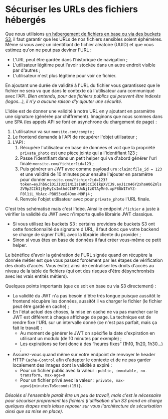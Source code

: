 # Sécuriser les URLs des fichiers hébergés

Que nous utilisions [un hébergement de fichiers en base ou via des buckets S3](database-for-everything/file-storage.mdx), il faut garantir que les URLs de nos fichiers sensibles soient éphémères. Même si vous avez un identifiant de fichier aléatoire (UUID) et que vous estimez qu'on ne peut pas deviner l'URL :

- L'URL peut être gardée dans l'historique de navigation ;
- L'utilisateur légitime peut l'avoir stockée dans un autre endroit visible par d'autres ;
- L'utilisateur n'est plus légitime pour voir ce fichier.

En ajoutant une durée de validité à l'URL du fichier vous garantissez que le fichier ne sera vu que dans le contexte où l'utilisateur aura communiqué avec l'API. _Bien entendu, pour des fichiers publics qui peuvent être indexés (logos…), il n'y a aucune raison d'y ajouter une sécurité._

L'idée est de donner une validité à notre URL en y ajoutant en paramètre une signature (générée par chiffrement). Imaginons que nous sommes dans une SPA (les appels API se font en asynchrone du chargement de page) :

1.  L'utilisateur va sur `monsite.com/compte` ;
2.  Le frontend demande à l'API de récupérer l'objet utilisateur ;
3.  L'API :
    1.  Récupère l'utilisateur en base de données et voit que la propriété `private_photo` est une pièce jointe qui a l'identifiant 123 ;
    2.  Passe l'identifiant dans un petit helper qui va d'abord générer l'url finale `monsite.com/fichier?id=123` ;
    3.  Puis générer un JWT avec comme payload `urn:claim:file_id = 123` et une validité de 10 minutes pour ensuite l'ajouter en paramètre pour donner `monsite.com/fichier?id=123?token=eyJhbGciOiJIUzI1NiIsInR5cCI6IkpXVCJ9.eyJ1cm46Y2xhaW06ZmlsZV9pZCI6IjEyMyIsImlhdCI6MTUxNjIzOTAyMn0.xpP88WITmYZ-F0l1iL_VbAcc-PBU53xeE4Dnm-M9Pj4` ;
    4.  Renvoie l'objet utilisateur avec pour `private_photo` l'URL finale.

C'est très schématisé mais c'est l'idée. Ainsi le endpoint `/fichier` a juste à vérifier la validité du JWT avec n'importe quelle librairie JWT classique.

- Si vous utilisez les buckets S3 : certains providers de buckets S3 ont cette fonctionnalité de signature d'URL, il faut donc que votre backend se charge de signer l'URL avec la librairie cliente du provider ;
- Sinon si vous êtes en base de données il faut créer vous-même ce petit helper.

Le bénéfice d'avoir la génération de l'URL signée quand on récupère la donnée métier est que vous passez forcément par les étapes de vérification des droits d'accès. Vous évitez ainsi de centraliser les droits d'accès au niveau de la table de fichiers (qui ont des risques d'être désynchronisés avec les vrais entités métiers).

Quelques points importants (que ce soit en base ou via S3 directement) :

- La validité du JWT n'a pas besoin d'être très longue puisque aussitôt le frontend récupère les données, aussitôt il va charger le fichier (le fichier peut être gardé en cache) ;
- En l'état actuel des choses, la mise en cache ne va pas marcher car le JWT est différent à chaque affichage de page. La technique est de rendre fixe l'URL sur un intervalle donné (ce n'est pas parfait, mais ça fait le travail) :
  - Au moment de générer le JWT on spécifie la date d'expiration en utilisant un modulo (de 10 minutes par exemple) ;
  - Les expirations se font donc à des “heures fixes” (1h10, 1h20, 1h30…) ;
- Assurez-vous quand même sur votre endpoint de renvoyer le header HTTP `Cache-Control` afin d'adapter le contexte et de ne pas garder localement des images dont la validité a expiré :
  - Pour un fichier public avec la valeur : `public, immutable, no-transform, max-age=0`
  - Pour un fichier privé avec la valeur : `private, max-age=${minutesToSeconds(15)}`.

_Désolés si l'ensemble paraît être un peu de travail, mais c'est le nécessaire pour sécuriser proprement les fichiers (l'utilisation d'un S3 prend en charge quelques étapes mais laisse reposer sur vous l'architecture de sécurisation ainsi que sa mise en place)._
